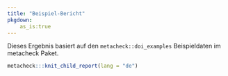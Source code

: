 ```yaml
---
title: "Beispiel-Bericht"
pkgdown:
    as_is:true
---
```


<!-- this file always has to be in sync with other language versions -->

<div class="alert alert-warning" role="alert">
  Dieses Ergebnis basiert auf den `metacheck::doi_examples` Beispieldaten im metacheck Paket.
</div>

```r
metacheck:::knit_child_report(lang = "de")
```
